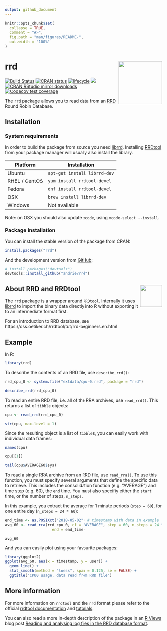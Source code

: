 ```yaml
---
output: github_document
---
```


<!-- README.md is generated from README.Rmd. Please edit that file -->

```r
knitr::opts_chunk$set(
  collapse = TRUE,
  comment = "#>",
  fig.path = "man/figures/README-",
  out.width = "100%"
)
```

# rrd <img src='man/figures/rrd-logo.png' align="right" height="139" />

[![Build Status](https://travis-ci.org/andrie/rrd.svg?branch=master)](https://travis-ci.org/andrie/rrd)
[![CRAN status](https://www.r-pkg.org/badges/version/rrd)](https://cran.r-project.org/package=rrd)
[![lifecycle](https://img.shields.io/badge/lifecycle-maturing-blue.svg)](https://www.tidyverse.org/lifecycle/#maturing)
[![](http://www.r-pkg.org/badges/version/rrd)](http://www.r-pkg.org/pkg/rrd)
[![CRAN RStudio mirror downloads](http://cranlogs.r-pkg.org/badges/rrd)](http://www.r-pkg.org/pkg/rrd)
[![Codecov test coverage](https://codecov.io/gh/andrie/rrd/branch/master/graph/badge.svg)](https://codecov.io/gh/andrie/rrd?branch=master)


The `rrd` package allows you to read data from an [RRD](http://oss.oetiker.ch/rrdtool/) Round Robin Database.


## Installation

### System requirements

In order to build the package from source you need [librrd](http://oss.oetiker.ch/rrdtool/doc/librrd.en.html).
Installing [RRDtool](http://oss.oetiker.ch/rrdtool/) from your package manager will usually also install the library.

Platform      | Installation 
------------- | -----------------------------------------
Ubuntu        | `apt-get install librrd-dev`
RHEL / CentOS | `yum install rrdtool-devel`
Fedora        | `dnf install rrdtool-devel`
OSX           | `brew install librrd-dev`
Windows       | Not available

Note: on OSX you should also update `xcode`, using `xcode-select --install`.

### Package installation

You can install the stable version of the package from CRAN:

```r
install.packages("rrd")
```

And the development version from [GitHub](https://github.com/):

``` r
# install.packages("devtools")
devtools::install_github("andrie/rrd")
```

## About RRD and RRDtool <img src='man/figures/rrdtool-logo.png' align="right" height="70" />

The `rrd` package is a wrapper around `RRDtool`.  Internally it uses [librrd](http://oss.oetiker.ch/rrdtool/doc/librrd.en.html) to import the binary data directly into R without exporting it to an intermediate format first.

For an introduction to RRD database, see https://oss.oetiker.ch/rrdtool/tut/rrd-beginners.en.html


## Example


In R:

```r
library(rrd)
```

To describe the contents of an RRD file, use `describe_rrd()`:


```r
rrd_cpu_0 <- system.file("extdata/cpu-0.rrd", package = "rrd")

describe_rrd(rrd_cpu_0)
```


To read an entire RRD file, i.e. all of the RRA archives, use `read_rrd()`. This returns a list of `tibble` objects:


```r
cpu <- read_rrd(rrd_cpu_0)

str(cpu, max.level = 1)
```


Since the resulting object is a list of `tibble`s, you can easily work with individual data frames:

```r
names(cpu)

cpu[[1]]

tail(cpu$AVERAGE60$sys)
```
 

To read a single RRA archive from an RRD file, use `read_rra()`. To use this function, you must specify several arguments that define the specific data to retrieve. This includes the consolidation function (e.g. "AVERAGE") and time step (e.g. 60), the `end` time.  You must also specifiy either the `start` time, or the number of steps, `n_steps`.

In this example, you extract the average for 1 minute periods (`step = 60`), for one entire day (`n_steps = 24 * 60`):

```r
end_time <- as.POSIXct("2018-05-02") # timestamp with data in example
avg_60 <- read_rra(rrd_cpu_0, cf = "AVERAGE", step = 60, n_steps = 24 * 60,
                     end = end_time)

avg_60
```

And you can easily plot using your favourite packages:

```r
library(ggplot2)
ggplot(avg_60, aes(x = timestamp, y = user)) + 
  geom_line() +
  stat_smooth(method = "loess", span = 0.125, se = FALSE) +
  ggtitle("CPU0 usage, data read from RRD file")
```




## More information

For more information on `rrdtool` and the `rrd` format please refer to the official [rrdtool documentation](http://oss.oetiker.ch/rrdtool/doc/index.en.html) and [tutorials](http://oss.oetiker.ch/rrdtool/tut/index.en.html).

You can also read a more in-depth description of the package in an [R Views](https://rviews.rstudio.com/) blog post [Reading and analysing log files in the RRD database format](https://rviews.rstudio.com/2018/06/20/reading-rrd-files/).
